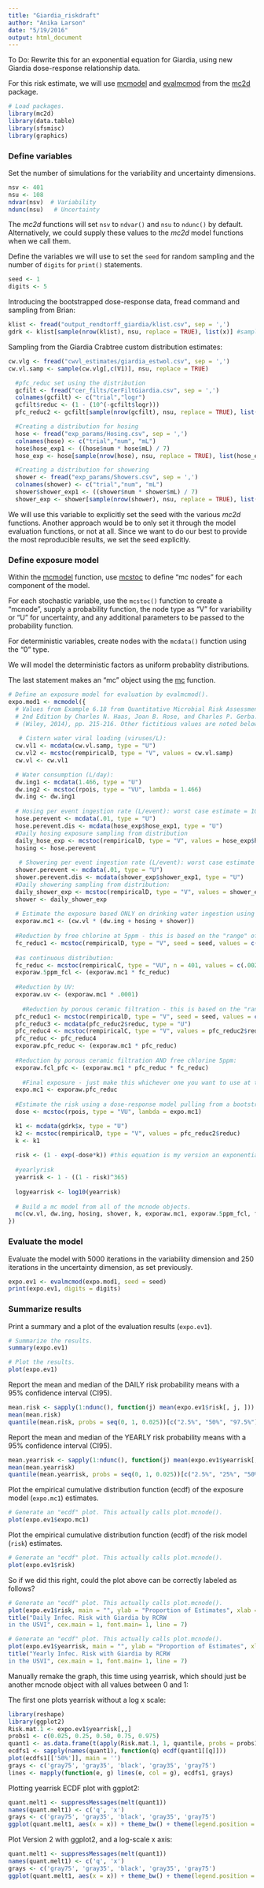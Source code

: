 ```yaml
---
title: "Giardia_riskdraft"
author: "Anika Larson"
date: "5/19/2016"
output: html_document
---
```


To Do:
Rewrite this for an exponential equation for Giardia, using new Giardia dose-response relationship data.

For this risk estimate, we will use 
[mcmodel](http://www.inside-r.org/packages/cran/mc2d/docs/mcmodel) and 
[evalmcmod](http://www.inside-r.org/packages/cran/mc2d/docs/evalmcmod) from 
the [mc2d](https://cran.r-project.org/web/packages/mc2d/index.html) package. 


```r
# Load packages.
library(mc2d)
library(data.table)
library(sfsmisc)
library(graphics)
```

### Define variables

Set the number of simulations for the variability and uncertainty dimensions. 

```r
nsv <- 401
nsu <- 108
ndvar(nsv)  # Variability
ndunc(nsu)   # Uncertainty
```

The _mc2d_ functions will set `nsv` to `ndvar()` and `nsu` to `ndunc()` by 
default. Alternatively, we could supply these values to the _mc2d_ model
functions when we call them.

Define the variables we will use to set the `seed` for random sampling and the 
number of `digits` for `print()` statements.

```r
seed <- 1
digits <- 5
```

Introducing the bootstrapped dose-response data, fread command and sampling from Brian:

```r
klist <- fread("output_rendtorff_giardia/klist.csv", sep = ',')
gdrk <- klist[sample(nrow(klist), nsu, replace = TRUE), list(x)] #sampling rows in the dose-response bootstrapped table equal to the number of simulations in the uncertainty dimension, aka NSU
```

Sampling from the Giardia Crabtree custom distribution estimates:

```r
cw.vlg <- fread("cwvl_estimates/giardia_estwol.csv", sep = ',')
cw.vl.samp <- sample(cw.vlg[,c(V1)], nsu, replace = TRUE) 
```

```r
  #pfc_reduc set using the distribution
  gcfilt <- fread("cer_filts/CerFiltGiardia.csv", sep = ',')
  colnames(gcfilt) <- c("trial","logr")
  gcfilt$reduc <- (1 - (10^(-gcfilt$logr)))
  pfc_reduc2 <- gcfilt[sample(nrow(gcfilt), nsu, replace = TRUE), list(reduc)]
```

```r
  #Creating a distribution for hosing
  hose <- fread("exp_params/Hosing.csv", sep = ',')
  colnames(hose) <- c("trial","num", "mL")
  hose$hose_exp1 <- ((hose$num * hose$mL) / 7)
  hose_exp <- hose[sample(nrow(hose), nsu, replace = TRUE), list(hose_exp1)]
```

```r
  #Creating a distribution for showering
  shower <- fread("exp_params/Showers.csv", sep = ',')
  colnames(shower) <- c("trial","num", "mL")
  shower$shower_exp1 <- ((shower$num * shower$mL) / 7)
  shower_exp <- shower[sample(nrow(shower), nsu, replace = TRUE), list(shower_exp1)]
```

We will use this variable to explicitly set the seed with the various
_mc2d_ functions. Another approach would be to only set it through the
model evaluation functions, or not at all. Since we want to do our best
to provide the most reproducible results, we set the seed explicitly.

### Define exposure model

Within the [mcmodel](http://www.inside-r.org/packages/cran/mc2d/docs/mcmodel)
function, use [mcstoc](http://www.inside-r.org/packages/cran/mc2d/docs/mcstoc)
to define "mc nodes" for each component of the model. 

For each stochastic variable, use the `mcstoc()` function to create a 
"mcnode", supply a probability function, the node type as "V" for variability 
or "U" for uncertainty, and any additional parameters to be passed to the 
probability function. 

For deterministic variables, create nodes with the `mcdata()` function 
using the "0" type.

We will model the deterministic factors as uniform probablity distributions.

The last statement makes an "mc" object using the 
[mc](http://www.inside-r.org/packages/cran/mc2d/docs/mc) function.

```r
# Define an exposure model for evaluation by evalmcmod().
expo.mod1 <- mcmodel({
  # Values from Example 6.18 from Quantitative Microbial Risk Assessment, 
  # 2nd Edition by Charles N. Haas, Joan B. Rose, and Charles P. Gerba. 
  # (Wiley, 2014), pp. 215-216. Other fictitious values are noted below.
  
   # Cistern water viral loading (viruses/L):
  cw.vl1 <- mcdata(cw.vl.samp, type = "U")
  cw.vl2 <- mcstoc(rempiricalD, type = "V", values = cw.vl.samp)
  cw.vl <- cw.vl1

  # Water consumption (L/day):
  dw.ing1 <- mcdata(1.466, type = "U")
  dw.ing2 <- mcstoc(rpois, type = "VU", lambda = 1.466)
  dw.ing <- dw.ing1
  
  # Hosing per event ingestion rate (L/event): worst case estimate = 10mL or .01L per day
  hose.perevent <- mcdata(.01, type = "U")
  hose.perevent.dis <- mcdata(hose_exp$hose_exp1, type = "U")
  #Daily hosing exposure sampling from distribution
  daily_hose_exp <- mcstoc(rempiricalD, type = "V", values = hose_exp$hose_exp1)
  hosing <- hose.perevent
  
   # Showering per event ingestion rate (L/event): worst case estimate = 10mL or .01L per day
  shower.perevent <- mcdata(.01, type = "U")
  shower.perevent.dis <- mcdata(shower_exp$shower_exp1, type = "U")
  #Daily showering sampling from distribution:
  daily_shower_exp <- mcstoc(rempiricalD, type = "V", values = shower_exp$shower_exp1)
  shower <- daily_shower_exp
  
  # Estimate the exposure based ONLY on drinking water ingestion using the 0, V and U nodes to create a VU node.
  exporaw.mc1 <- (cw.vl * (dw.ing + hosing + shower)) 
  
  #Reduction by free chlorine at 5ppm - this is based on the "range" of values from 99% reduction to 99.8% reduction, but can be changed to just a single value:
  fc_reduc1 <- mcstoc(rempiricalD, type = "V", seed = seed, values = c(0.01, 0.007, 0.004, 0.002), prob = c(0.25, 0.25, 0.25, 0.25))
  
  #as continuous distribution:
  fc_reduc <- mcstoc(rempiricalC, type = "VU", n = 401, values = c(.002, .01), min = .002, max = .01) 
  exporaw.5ppm_fcl <- (exporaw.mc1 * fc_reduc)
  
  #Reduction by UV: 
  exporaw.uv <- (exporaw.mc1 * .0001)
  
    #Reduction by porous ceramic filtration - this is based on the "range" of values from 98.7% reduction to 99.8% reduction, but can be changed to just a single value:
  pfc_reduc1 <- mcstoc(rempiricalD, type = "V", seed = seed, values = c(0.013, 0.009, 0.006, 0.002), prob = c(0.25, 0.25, 0.25, 0.25))
  pfc_reduc3 <- mcdata(pfc_reduc2$reduc, type = "U")
  pfc_reduc4 <- mcstoc(rempiricalC, type = "V", values = pfc_reduc2$reduc, min=0, max=1)
  pfc_reduc <- pfc_reduc4
  exporaw.pfc_reduc <- (exporaw.mc1 * pfc_reduc)
  
  #Reduction by porous ceramic filtration AND free chlorine 5ppm:
  exporaw.fcl_pfc <- (exporaw.mc1 * pfc_reduc * fc_reduc)
  
    #Final exposure - just make this whichever one you want to use at the moment:
  expo.mc1 <- exporaw.pfc_reduc
  
  #Estimate the risk using a dose-response model pulling from a bootstrapped model of the dose-response
  dose <- mcstoc(rpois, type = "VU", lambda = expo.mc1)

  k1 <- mcdata(gdrk$x, type = "U")
  k2 <- mcstoc(rempiricalD, type = "V", values = pfc_reduc2$reduc)
  k <- k1
  
  risk <- (1 - exp(-dose*k)) #this equation is my version an exponential DR equation from what came off QMRA Wiki <http://qmrawiki.canr.msu.edu/index.php?title=Dose_response_assessment> and someone should check it -A
  
  #yearlyrisk
  yearrisk <- 1 - ((1 - risk)^365)
  
  logyearrisk <- log10(yearrisk)
  
  # Build a mc model from all of the mcnode objects.
  mc(cw.vl, dw.ing, hosing, shower, k, exporaw.mc1, exporaw.5ppm_fcl, fc_reduc, pfc_reduc, exporaw.pfc_reduc, exporaw.uv, expo.mc1, risk, yearrisk, logyearrisk) 
})
```

### Evaluate the model

Evaluate the model with 5000 iterations in the variability dimension and 250 
iterations in the uncertainty dimension, as set previously.

```r
expo.ev1 <- evalmcmod(expo.mod1, seed = seed)
print(expo.ev1, digits = digits)
```

### Summarize results

Print a summary and a plot of the evaluation results (`expo.ev1`). 

```r
# Summarize the results.
summary(expo.ev1)

# Plot the results.
plot(expo.ev1)
```


Report the mean and median of the DAILY risk probability means with a 95% confidence interval (CI95). 

```r
mean.risk <- sapply(1:ndunc(), function(j) mean(expo.ev1$risk[, j, ]))
mean(mean.risk)
quantile(mean.risk, probs = seq(0, 1, 0.025))[c("2.5%", "50%", "97.5%")]
```

Report the mean and median of the YEARLY risk probability means with a 95% confidence interval (CI95). 

```r
mean.yearrisk <- sapply(1:ndunc(), function(j) mean(expo.ev1$yearrisk[, j, ]))
mean(mean.yearrisk)
quantile(mean.yearrisk, probs = seq(0, 1, 0.025))[c("2.5%", "25%", "50%", "75%", "97.5%")]
```


Plot the empirical cumulative distribution function (ecdf) of the exposure model 
(`expo.mc1`) estimates.

```r
# Generate an "ecdf" plot. This actually calls plot.mcnode().
plot(expo.ev1$expo.mc1)
```

Plot the empirical cumulative distribution function (ecdf) of the risk model 
(`risk`) estimates.

```r
# Generate an "ecdf" plot. This actually calls plot.mcnode().
plot(expo.ev1$risk)
```

So if we did this right, could the plot above can be correctly labeled as follows?



```r
# Generate an "ecdf" plot. This actually calls plot.mcnode().
plot(expo.ev1$risk, main = "", ylab = "Proportion of Estimates", xlab = "Daily Probability of Infection")
title("Daily Infec. Risk with Giardia by RCRW
in the USVI", cex.main = 1, font.main= 1, line = 7)
```


```r
# Generate an "ecdf" plot. This actually calls plot.mcnode().
plot(expo.ev1$yearrisk, main = "", ylab = "Proportion of Estimates", xlab = "Yearly Probability of Infection")
title("Yearly Infec. Risk with Giardia by RCRW
in the USVI", cex.main = 1, font.main= 1, line = 7)
```



Manually remake the graph, this time using yearrisk, which should just be another mcnode object with all values between 0 and 1:

The first one plots yearrisk without a log x scale:
```r
library(reshape)
library(ggplot2)
Risk.mat.1 <- expo.ev1$yearrisk[,,]
probs1 <- c(0.025, 0.25, 0.50, 0.75, 0.975)
quant1 <- as.data.frame(t(apply(Risk.mat.1, 1, quantile, probs = probs1)))
ecdfs1 <- sapply(names(quant1), function(q) ecdf(quant1[[q]]))
plot(ecdfs1[['50%']], main = '')
grays <- c('gray75', 'gray35', 'black', 'gray35', 'gray75')
lines <- mapply(function(e, g) lines(e, col = g), ecdfs1, grays)
```


Plotting yearrisk ECDF plot with ggplot2:

```r
quant.melt1 <- suppressMessages(melt(quant1))
names(quant.melt1) <- c('q', 'x')
grays <- c('gray75', 'gray35', 'black', 'gray35', 'gray75')
ggplot(quant.melt1, aes(x = x)) + theme_bw() + theme(legend.position = 'none') + geom_hline(yintercept = c(0, 1), linetype = "dashed", color = 'gray') + stat_ecdf(aes(group = q, color = q)) + xlab('x') + ylab('Fn(x)') + scale_colour_manual(values = grays)
```

Plot Version 2 with ggplot2, and a log-scale x axis:

```r
quant.melt1 <- suppressMessages(melt(quant1))
names(quant.melt1) <- c('q', 'x')
grays <- c('gray75', 'gray35', 'black', 'gray35', 'gray75')
ggplot(quant.melt1, aes(x = x)) + theme_bw() + theme(legend.position = 'none') + geom_hline(yintercept = c(0, 1), linetype = "dashed", color = 'gray') + stat_ecdf(aes(group = q, color = q)) + xlab('x') + ylab('Fn(x)') + scale_colour_manual(values = grays) + scale_x_log10()
```

